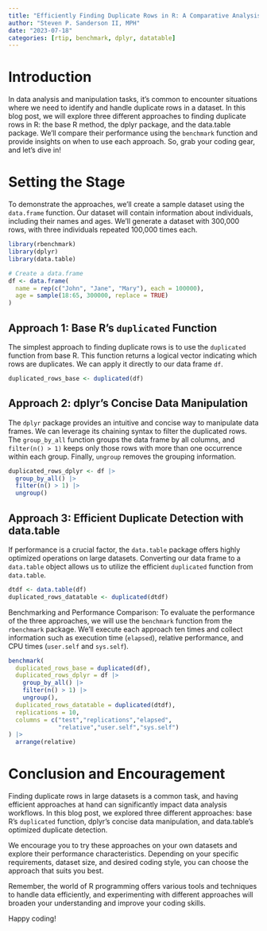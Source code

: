 ```yaml
---
title: "Efficiently Finding Duplicate Rows in R: A Comparative Analysis"
author: "Steven P. Sanderson II, MPH"
date: "2023-07-18"
categories: [rtip, benchmark, dplyr, datatable]
---
```


# Introduction

In data analysis and manipulation tasks, it's common to encounter situations where we need to identify and handle duplicate rows in a dataset. In this blog post, we will explore three different approaches to finding duplicate rows in R: the base R method, the dplyr package, and the data.table package. We'll compare their performance using the `benchmark` function and provide insights on when to use each approach. So, grab your coding gear, and let's dive in!

# Setting the Stage

To demonstrate the approaches, we'll create a sample dataset using the `data.frame` function. Our dataset will contain information about individuals, including their names and ages. We'll generate a dataset with 300,000 rows, with three individuals repeated 100,000 times each.

```r
library(rbenchmark)
library(dplyr)
library(data.table)

# Create a data.frame
df <- data.frame(
  name = rep(c("John", "Jane", "Mary"), each = 100000),
  age = sample(18:65, 300000, replace = TRUE)
)
```

## Approach 1: Base R's `duplicated` Function

The simplest approach to finding duplicate rows is to use the `duplicated` function from base R. This function returns a logical vector indicating which rows are duplicates. We can apply it directly to our data frame `df`.

```r
duplicated_rows_base <- duplicated(df)
```

## Approach 2: dplyr's Concise Data Manipulation

The `dplyr` package provides an intuitive and concise way to manipulate data frames. We can leverage its chaining syntax to filter the duplicated rows. The `group_by_all` function groups the data frame by all columns, and `filter(n() > 1)` keeps only those rows with more than one occurrence within each group. Finally, `ungroup` removes the grouping information.

```r
duplicated_rows_dplyr <- df |>
  group_by_all() |>
  filter(n() > 1) |>
  ungroup()
```

## Approach 3: Efficient Duplicate Detection with data.table

If performance is a crucial factor, the `data.table` package offers highly optimized operations on large datasets. Converting our data frame to a `data.table` object allows us to utilize the efficient `duplicated` function from `data.table`.

```r
dtdf <- data.table(df)
duplicated_rows_datatable <- duplicated(dtdf)
```

Benchmarking and Performance Comparison:
To evaluate the performance of the three approaches, we will use the `benchmark` function from the `rbenchmark` package. We'll execute each approach ten times and collect information such as execution time (`elapsed`), relative performance, and CPU times (`user.self` and `sys.self`).

```r
benchmark(
  duplicated_rows_base = duplicated(df),
  duplicated_rows_dplyr = df |> 
    group_by_all() |> 
    filter(n() > 1) |>
    ungroup(),
  duplicated_rows_datatable = duplicated(dtdf),
  replications = 10,
  columns = c("test","replications","elapsed",
              "relative","user.self","sys.self")
) |>
  arrange(relative)
```

# Conclusion and Encouragement

Finding duplicate rows in large datasets is a common task, and having efficient approaches at hand can significantly impact data analysis workflows. In this blog post, we explored three different approaches: base R's `duplicated` function, dplyr's concise data manipulation, and data.table's optimized duplicate detection.

We encourage you to try these approaches on your own datasets and explore their performance characteristics. Depending on your specific requirements, dataset size, and desired coding style, you can choose the approach that suits you best.

Remember, the world of R programming offers various tools and techniques to handle data efficiently, and experimenting with different approaches will broaden your understanding and improve your coding skills.

Happy coding!